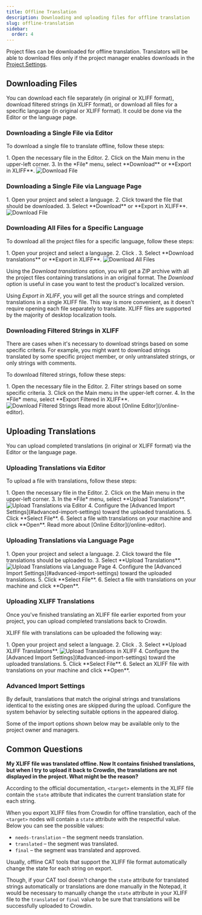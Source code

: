 ```yaml
---
title: Offline Translation
description: Downloading and uploading files for offline translation
slug: offline-translation
sidebar:
  order: 4
---
```



Project files can be downloaded for offline translation. Translators will be able to download files only if the project manager enables downloads in the [Project Settings](/project-settings).

## Downloading Files

You can download each file separately (in original or XLIFF format), download filtered strings (in XLIFF format), or download all files for a specific language (in original or XLIFF format). It could be done via the Editor or the language page.

<LinkCard
  title="XLIFF File Format Details"
  href="https://store.crowdin.com/xliff"
  target="_blank"
/>

### Downloading a Single File via Editor

To download a single file to translate offline, follow these steps:

<Steps>
  1. Open the necessary file in the Editor.
  2. Click on the Main menu <Icon name="mdi:menu" class="inline-icon"/> in the upper-left corner.
  3. In the *File* menu, select **Download** or **Export in XLIFF**. <Image src={downloadFiles3} alt="Download File" />
</Steps>

### Downloading a Single File via Language Page

<Steps>
  1. Open your project and select a language.
  2. Click <Icon name="mdi:dots-horizontal" class="inline-icon"/> toward the file that should be downloaded.
  3. Select **Download** or **Export in XLIFF**. <Image src={downloadFiles2} alt="Download File" />
</Steps>

### Downloading All Files for a Specific Language

To download all the project files for a specific language, follow these steps:

<Steps>
  1. Open your project and select a language.
  2. Click <Icon name="heroicons:arrows-up-down-solid" class="inline-icon"/>.
  3. Select **Download translations** or **Export in XLIFF**. <Image src={downloadFiles} alt="Download All Files" />
</Steps>

Using the *Download translations* option, you will get a ZIP archive with all the project files containing translations in an original format. The *Download* option is useful in case you want to test the product's localized version.

Using *Export in XLIFF*, you will get all the source strings and completed translations in a single XLIFF file. This way is more convenient, as it doesn't require opening each file separately to translate. XLIFF files are supported by the majority of desktop localization tools.

### Downloading Filtered Strings in XLIFF

There are cases when it's necessary to download strings based on some specific criteria. For example, you might want to download strings translated by some specific project member, or only untranslated strings, or only strings with comments.

To download filtered strings, follow these steps:

<Steps>
  1. Open the necessary file in the Editor.
  2. Filter strings based on some specific criteria.
  3. Click on the Main menu <Icon name="mdi:menu" class="inline-icon"/> in the upper-left corner.
  4. In the *File* menu, select **Export Filtered in XLIFF**. <Image src={downloadFilesExportFiltered} alt="Download Filtered Strings" />
</Steps>

<ReadMore>
  Read more about [Online Editor](/online-editor).
</ReadMore>

## Uploading Translations

You can upload completed translations (in original or XLIFF format) via the Editor or the language page.

### Uploading Translations via Editor

To upload a file with translations, follow these steps:

<Steps>
  1. Open the necessary file in the Editor.
  2. Click on the Main menu <Icon name="mdi:menu" class="inline-icon"/> in the upper-left corner.
  3. In the *File* menu, select **Upload Translations**. <Image src={uploadTranslationsEditor} alt="Upload Translations via Editor" />
  4. Configure the [Advanced Import Settings](#advanced-import-settings) toward the uploaded translations.
  5. Click **Select File**.
  6. Select a file with translations on your machine and click **Open**.
</Steps>

<ReadMore>
  Read more about [Online Editor](/online-editor).
</ReadMore>

### Uploading Translations via Language Page

<Steps>
  1. Open your project and select a language.
  2. Click <Icon name="mdi:dots-horizontal" class="inline-icon"/> toward the file translations should be uploaded to.
  3. Select **Upload Translations**. <Image src={uploadTranslationsLanguagePage} alt="Upload Translations via Language Page" />
  4. Configure the [Advanced Import Settings](#advanced-import-settings) toward the uploaded translations.
  5. Click **Select File**.
  6. Select a file with translations on your machine and click **Open**.
</Steps>

### Uploading XLIFF Translations

Once you've finished translating an XLIFF file earlier exported from your project, you can upload completed translations back to Crowdin.

XLIFF file with translations can be uploaded the following way:

<Steps>
  1. Open your project and select a language.
  2. Click <Icon name="heroicons:arrows-up-down-solid" class="inline-icon"/>.
  3. Select **Upload XLIFF Translations**. <Image src={uploadTranslationsXliff} alt="Upload Translations in XLIFF" />
  4. Configure the [Advanced Import Settings](#advanced-import-settings) toward the uploaded translations.
  5. Click **Select File**.
  6. Select an XLIFF file with translations on your machine and click **Open**.
</Steps>

### Advanced Import Settings

By default, translations that match the original strings and translations identical to the existing ones are skipped during the upload. Configure the system behavior by selecting suitable options in the appeared dialog.

<Aside title="Permissions">
  Some of the import options shown below may be available only to the project owner and managers.
</Aside>

## Common Questions

**My XLIFF file was translated offline. Now It contains finished translations, but when I try to upload it back to Crowdin, the translations are not displayed in the project. What might be the reason?**

According to the official documentation, `<target>` elements in the XLIFF file contain the `state` attribute that indicates the current translation state for each string.

When you export XLIFF files from Crowdin for offline translation, each of the `<target>` nodes will contain a `state` attribute with the respectful value. Below you can see the possible values:

- `needs-translation` – the segment needs translation.
- `translated` – the segment was translated.
- `final` – the segment was translated and approved.

Usually, offline CAT tools that support the XLIFF file format automatically change the state for each string on export.

Though, if your CAT tool doesn't change the `state` attribute for translated strings automatically or translations are done manually in the Notepad, it would be necessary to manually change the `state` attribute in your XLIFF file to the `translated` or `final` value to be sure that translations will be successfully uploaded to Crowdin.
